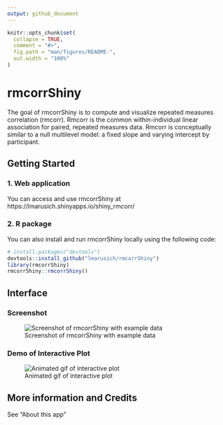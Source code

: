 ```yaml
---
output: github_document
---
```


<!-- README.md is generated from README.Rmd. Please edit that file -->

```r
knitr::opts_chunk$set(
  collapse = TRUE,
  comment = "#>",
  fig.path = "man/figures/README-",
  out.width = "100%"
)
```

# rmcorrShiny

<!-- badges: start -->
<!-- badges: end -->

The goal of rmcorrShiny is to compute and visualize repeated measures correlation (rmcorr). Rmcorr is the common within-individual linear association for paired, repeated measures data. Rmcorr is conceptually similar to a null multilevel model: a fixed slope and varying intercept by participant. 

## Getting Started

### 1. Web application
You can access and use rmcorrShiny at https://lmarusich.shinyapps.io/shiny_rmcorr/

### 2. R package
You can also install and run rmcorrShiny locally using the following code:

``` r
# install.packages("devtools")
devtools::install_github("lmarusich/rmcorrShiny")
library(rmcorrShiny)
rmcorrShiny::rmcorrShiny()
```

## Interface

### Screenshot

![Screenshot of rmcorrShiny with example data](rmcorr_example_input_plot.jpg)  

### Demo of Interactive Plot

![Animated gif of interactive plot](interactiondemo.gif)  



## More information and Credits

See "About this app"

